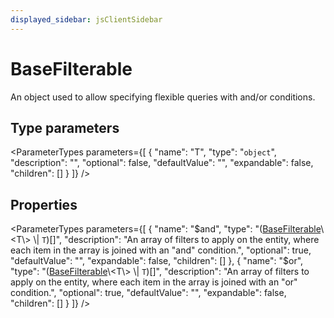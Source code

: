 ```yaml
---
displayed_sidebar: jsClientSidebar
---
```



# BaseFilterable

An object used to allow specifying flexible queries with and/or conditions.

## Type parameters

<ParameterTypes parameters={[
  {
    "name": "T",
    "type": "`object`",
    "description": "",
    "optional": false,
    "defaultValue": "",
    "expandable": false,
    "children": []
  }
]} />

## Properties

<ParameterTypes parameters={[
  {
    "name": "$and",
    "type": "([BaseFilterable](internal.internal-1.DAL.BaseFilterable.mdx)\\&#60;T\\&#62; \\| `T`)[]",
    "description": "An array of filters to apply on the entity, where each item in the array is joined with an \"and\" condition.",
    "optional": true,
    "defaultValue": "",
    "expandable": false,
    "children": []
  },
  {
    "name": "$or",
    "type": "([BaseFilterable](internal.internal-1.DAL.BaseFilterable.mdx)\\&#60;T\\&#62; \\| `T`)[]",
    "description": "An array of filters to apply on the entity, where each item in the array is joined with an \"or\" condition.",
    "optional": true,
    "defaultValue": "",
    "expandable": false,
    "children": []
  }
]} />
